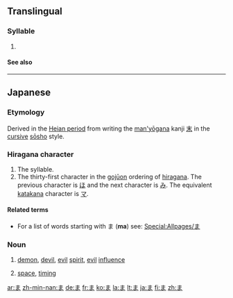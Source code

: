 {{wikipedia|Ma (kana)}}
{{Hiragana character info|hex=307e|name=HIRAGANA LETTER MA}}
==Translingual==

===Syllable===
{{mul-syllable|sc=Hira|sort=ま}}

# {{mul-hiradef|ま|あ}}

====See also====
{{mul-script}}

----

==Japanese==
{{stroke order|strokes=3}}
===Etymology===
Derived in the [[w:Heian period|Heian period]] from writing the [[man'yōgana]] kanji [[末]] in the [[cursive]] [[sōsho]] style.

===Hiragana character===
{{ja-kana|h|rom=ma}}

# The {{IPAchar|/ma/}} syllable.
# The thirty-first character in the [[gojūon]] ordering of [[hiragana]]. The previous character is [[ほ]] and the next character is [[み]]. The equivalent [[katakana]] character is [[マ]].

====Related terms====
* For a list of words starting with ま ('''ma''') see: [[Special:Allpages/ま]]

===Noun===
{{ja-noun|h|rom=ma}}

# {{ja-def|魔}} [[demon]], [[devil]], [[evil]] [[spirit]], [[evil]] [[influence]]
# {{ja-def|間}} [[space]], [[timing]]

[[ar:ま]]
[[zh-min-nan:ま]]
[[de:ま]]
[[fr:ま]]
[[ko:ま]]
[[la:ま]]
[[lt:ま]]
[[ja:ま]]
[[fi:ま]]
[[zh:ま]]